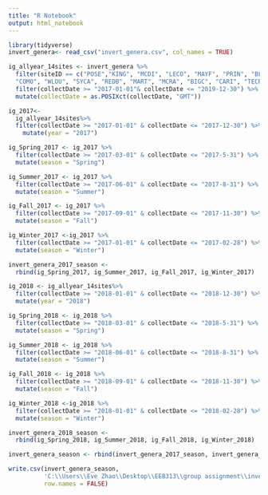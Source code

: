 ---
title: "R Notebook"
output: html_notebook
---

```{r}
library(tidyverse)
invert_genera<- read_csv("invert_genera.csv", col_names = TRUE)

ig_allyear_14sites <- invert_genera %>%
  filter(siteID == c("POSE","KING", "MCDI", "LECO", "MAYF", "PRIN", "BLDE", 
  "COMO", "WLOU", "SYCA", "REDB", "MART", "MCRA", "BIGC", "CARI", "TECR")) %>%
  filter(collectDate >= "2017-01-01"& collectDate <= "2019-12-30") %>%
  mutate(collectDate = as.POSIXct(collectDate, "GMT"))

```


```{r}
ig_2017<-
  ig_allyear_14sites%>%
  filter(collectDate >= "2017-01-01" & collectDate <= "2017-12-30") %>%
    mutate(year = "2017")

ig_Spring_2017 <- ig_2017 %>%
  filter(collectDate >= "2017-03-01" & collectDate <= "2017-5-31") %>%
  mutate(season = "Spring")

ig_Summer_2017 <- ig_2017 %>%
  filter(collectDate >= "2017-06-01" & collectDate <= "2017-8-31") %>%
  mutate(season = "Summer")

ig_Fall_2017 <- ig_2017 %>%
  filter(collectDate >= "2017-09-01" & collectDate <= "2017-11-30") %>%
  mutate(season = "Fall")

ig_Winter_2017 <-ig_2017 %>%
  filter(collectDate >= "2017-01-01" & collectDate <= "2017-02-28") %>%
  mutate(season = "Winter")

invert_genera_2017_season <- 
  rbind(ig_Spring_2017, ig_Summer_2017, ig_Fall_2017, ig_Winter_2017)
```

```{r}
ig_2018 <- ig_allyear_14sites%>%
  filter(collectDate >= "2018-01-01" & collectDate <= "2018-12-30") %>%
  mutate(year = "2018")

ig_Spring_2018 <- ig_2018 %>%
  filter(collectDate >= "2018-03-01" & collectDate <= "2018-5-31") %>%
  mutate(season = "Spring")

ig_Summer_2018 <- ig_2018 %>%
  filter(collectDate >= "2018-06-01" & collectDate <= "2018-8-31") %>%
  mutate(season = "Summer")

ig_Fall_2018 <- ig_2018 %>%
  filter(collectDate >= "2018-09-01" & collectDate <= "2018-11-30") %>%
  mutate(season = "Fall")

ig_Winter_2018 <-ig_2018 %>%
  filter(collectDate >= "2018-01-01" & collectDate <= "2018-02-28") %>%
  mutate(season = "Winter")

invert_genera_2018_season <- 
  rbind(ig_Spring_2018, ig_Summer_2018, ig_Fall_2018, ig_Winter_2018)
```

```{r}
invert_genera_season <- rbind(invert_genera_2017_season, invert_genera_2018_season)

write.csv(invert_genera_season,
          'C:\\Users\\Eve Zhao\\Desktop\\EEB313\\group assignment\\invert_genera_season.csv', 
          row.names = FALSE)

```

